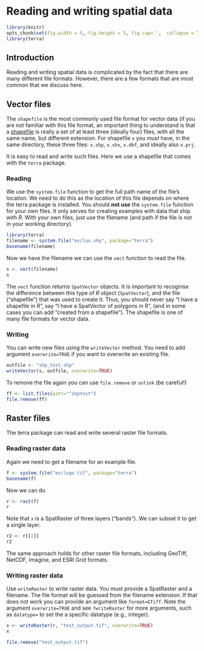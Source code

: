 # Reading and writing spatial data


```r
library(knitr)
opts_chunk$set(fig.width = 5, fig.height = 5, fig.cap='',  collapse = TRUE)
library(terra)
```

## Introduction

Reading and writing spatial data is complicated by the fact that there are many different file formats. However, there are a few formats that are most common that we discuss here.

## Vector files

The `shapefile` is the most commonly used file format for vector data (if you are not familiar with this file format, an important thing to understand is that a [shapefile](https://en.wikipedia.org/wiki/Shapefile) is really a set of at least three (ideally four) files, with all the same name, but different extension. For shapefile `x` you *must* have, in the same directory, these three files: `x.shp`, `x.shx`, `x.dbf`, and ideally also `x.prj`. 

It is easy to read and write such files. Here we use a shapefile that comes with the `terra` package. 

### Reading

We use the `system.file` function to get the full path name of the file's location. We need to do this as the location of this file depends on where the terra package is installed. You should **not use** the `system.file` function for your own files. It only serves for creating examples with data that ship with *R*. With your own files, just use the filename (and path if the file is not in your working directory).

```r
library(terra)
filename <- system.file("ex/lux.shp", package="terra")
basename(filename)
```

Now we have the filename we can use the `vect` function to read the file.

```r
s <- vect(filename)
s
```

The `vect` function returns `SpatVector` objects. It is important to recognise the difference between this type of *R* object (`SpatVector`), and the file ("shapefile") that was used to create it. Thus, you should never say "I have a shapefile in R", say "I have a SpatVector of polygons in R", (and in some cases you can add "created from a shapefile"). The shapefile is one of many file formats for vector data.


### Writing

You can write new files using the `writeVector` method. You need to add argument `overwrite=TRUE` if you want to overwrite an existing file.

```r
outfile <- "shp_test.shp"
writeVector(s, outfile, overwrite=TRUE)
```

To remove the file again you can use `file.remove` or `unlink` (be careful!)

```r
ff <- list.files(patt="^shptest")
file.remove(ff)
```

## Raster files

The terra package can read and write several raster file formats. 

### Reading raster data

Again we need to get a filename for an example file.
```r
f <- system.file("ex/logo.tif", package="terra")
basename(f)
```

Now we can do 
```r
r <- rast(f)
r
```

Note that `x` is a SpatRaster of three layers ("bands"). We can subset it to get a single layer.

```r
r2 <- r[[2]]
r2
```

The same approach holds for other raster file formats, including GeoTiff, NetCDF, Imagine, and ESRI Grid formats.


### Writing raster data

Use `writeRaster` to write raster data. You must provide a SpatRaster and a filename. The file format will be guessed from the filename extension. If that does not work you can provide an argument like `format=GTiff`. Note the argument `overwrite=TRUE` and see `?writeRaster` for more arguments, such as `datatype=` to set the a specific datatype (e.g., integer).

```r
x <- writeRaster(r, "test_output.tif", overwrite=TRUE)
x
```

```r
file.remove("test_output.tif")
```


